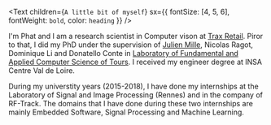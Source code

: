 <Text
  children={`A little bit of myself`}
  sx={{ fontSize: [4, 5, 6], fontWeight: `bold`, color: `heading` }}
/>

I'm Phat and I am a research scientist in Computer vison at [Trax Retail](https://traxretail.com).
Piror to that, I did my PhD under the supervision of [Julien Mille](https://julien-mille.gitlab.io/www/), Nicolas Ragot, Dominique Li and Donatello Conte 
in [Laboratory of Fundamental and Applied Computer Science of Tours](https://lifat.univ-tours.fr/). 
I received my engineer degree at INSA Centre Val de Loire.

During my universtity years (2015-2018), I have done my internships at the Laboratory of Signal and Image Processing (Rennes) and in the company of RF-Track. 
The domains that I have done during these two internships are mainly Embedded Software, Signal Processing and Machine Learning.